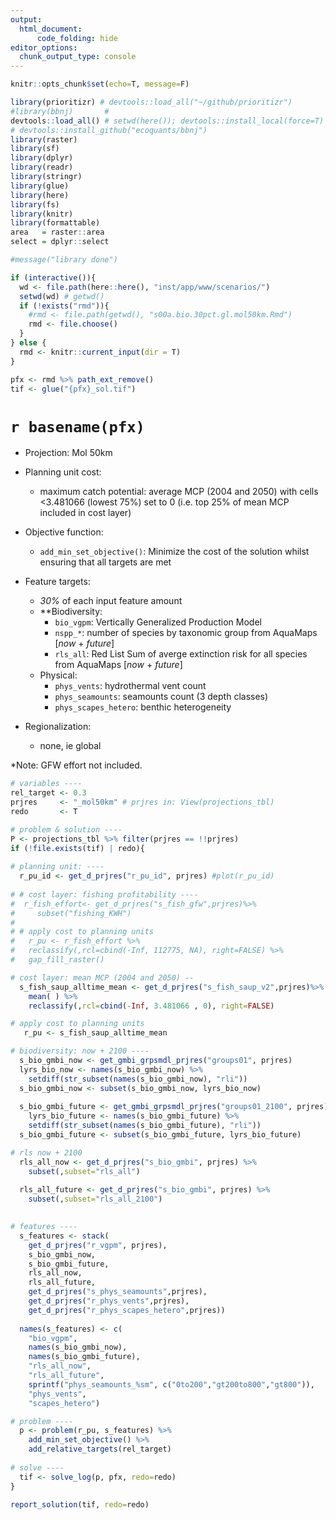 ```yaml
---
output: 
  html_document:
      code_folding: hide
editor_options: 
  chunk_output_type: console
---
```


```r
knitr::opts_chunk$set(echo=T, message=F)
```

```r
library(prioritizr) # devtools::load_all("~/github/prioritizr")
#library(bbnj)       # 
devtools::load_all() # setwd(here()); devtools::install_local(force=T) 
# devtools::install_github("ecoquants/bbnj")
library(raster)
library(sf)
library(dplyr)
library(readr)
library(stringr)
library(glue)
library(here)
library(fs)
library(knitr)
library(formattable)
area   = raster::area
select = dplyr::select

#message("library done")

if (interactive()){
  wd <- file.path(here::here(), "inst/app/www/scenarios/")
  setwd(wd) # getwd()
  if (!exists("rmd")){
    #rmd <- file.path(getwd(), "s00a.bio.30pct.gl.mol50km.Rmd")
    rmd <- file.choose()
  }
} else {
  rmd <- knitr::current_input(dir = T)  
}

pfx <- rmd %>% path_ext_remove()
tif <- glue("{pfx}_sol.tif")
```

# `r basename(pfx)`

- Projection: Mol 50km

- Planning unit cost:
    - maximum catch potential: average MCP (2004 and 2050) with cells <3.481066 (lowest 75%) set to 0 (i.e. top 25% of mean MCP included in cost layer)

- Objective function:
    - `add_min_set_objective()`: Minimize the cost of the solution whilst ensuring that all targets are met 

- Feature targets:
    - _30%_ of each input feature amount
    - **Biodiversity:
        - `bio_vgpm`: Vertically Generalized Production Model
        - `nspp_*`: number of species by taxonomic group from AquaMaps [_now_ + _future_]
        - `rls_all`: Red List Sum of averge extinction risk for all species from AquaMaps [_now_ + _future_]
    - Physical:
        - `phys_vents`: hydrothermal vent count
        - `phys_seamounts`: seamounts count (3 depth classes)
        - `phys_scapes_hetero`: benthic heterogeneity
  
- Regionalization:
    - none, ie global
  

*Note: GFW effort not included.


```r
# variables ----
rel_target <- 0.3
prjres     <- "_mol50km" # prjres in: View(projections_tbl)
redo       <- T

# problem & solution ----
P <- projections_tbl %>% filter(prjres == !!prjres)
if (!file.exists(tif) | redo){
  
# planning unit: ----
  r_pu_id <- get_d_prjres("r_pu_id", prjres) #plot(r_pu_id)
  
# # cost layer: fishing profitability ----
#  r_fish_effort<- get_d_prjres("s_fish_gfw",prjres)%>%
#     subset("fishing_KWH")
# 
# # apply cost to planning units
#   r_pu <- r_fish_effort %>% 
#   reclassify(,rcl=cbind(-Inf, 112775, NA), right=FALSE) %>% 
#   gap_fill_raster()

# cost layer: mean MCP (2004 and 2050) --
  s_fish_saup_alltime_mean <- get_d_prjres("s_fish_saup_v2",prjres)%>% 
    mean( ) %>% 
    reclassify(,rcl=cbind(-Inf, 3.481066 , 0), right=FALSE)

# apply cost to planning units
   r_pu <- s_fish_saup_alltime_mean

# biodiversity: now + 2100 ----
  s_bio_gmbi_now <- get_gmbi_grpsmdl_prjres("groups01", prjres)
  lyrs_bio_now <- names(s_bio_gmbi_now) %>% 
    setdiff(str_subset(names(s_bio_gmbi_now), "rli"))
  s_bio_gmbi_now <- subset(s_bio_gmbi_now, lyrs_bio_now)
  
  s_bio_gmbi_future <- get_gmbi_grpsmdl_prjres("groups01_2100", prjres)
    lyrs_bio_future <- names(s_bio_gmbi_future) %>% 
    setdiff(str_subset(names(s_bio_gmbi_future), "rli"))
  s_bio_gmbi_future <- subset(s_bio_gmbi_future, lyrs_bio_future)

# rls now + 2100
  rls_all_now <- get_d_prjres("s_bio_gmbi", prjres) %>% 
    subset(,subset="rls_all")
  
  rls_all_future <- get_d_prjres("s_bio_gmbi", prjres) %>% 
    subset(,subset="rls_all_2100")
  

# features ----
  s_features <- stack(
    get_d_prjres("r_vgpm", prjres),
    s_bio_gmbi_now,
    s_bio_gmbi_future,
    rls_all_now,
    rls_all_future,
    get_d_prjres("s_phys_seamounts",prjres),
    get_d_prjres("r_phys_vents",prjres),
    get_d_prjres("r_phys_scapes_hetero",prjres))
  
  names(s_features) <- c(
    "bio_vgpm",
    names(s_bio_gmbi_now),
    names(s_bio_gmbi_future),
    "rls_all_now",
    "rls_all_future",
    sprintf("phys_seamounts_%sm", c("0to200","gt200to800","gt800")),
    "phys_vents",
    "scapes_hetero")

# problem ----
  p <- problem(r_pu, s_features) %>%
    add_min_set_objective() %>% 
    add_relative_targets(rel_target)
  
# solve ----
  tif <- solve_log(p, pfx, redo=redo)
}
```


```r
report_solution(tif, redo=redo)
```



